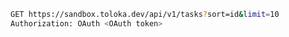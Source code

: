 ```bash
GET https://sandbox.toloka.dev/api/v1/tasks?sort=id&limit=10
Authorization: OAuth <OAuth token>
```